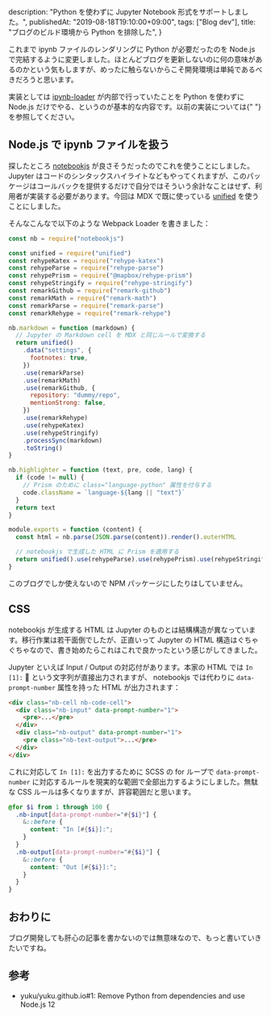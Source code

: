 
  description: "Python を使わずに Jupyter Notebook 形式をサポートしました。",
  publishedAt: "2019-08-18T19:10:00+09:00",
  tags: ["Blog dev"],
  title: "ブログのビルド環境から Python を排除した",
}

これまで ipynb ファイルのレンダリングに Python が必要だったのを Node.js で完結するように変更しました。ほとんどブログを更新しないのに何の意味があるのかという気もしますが、めったに触らないからこそ開発環境は単純であるべきだろうと思います。

<p>
  実装としては <a href="https://github.com/n6g7/ipynb-loader">ipynb-loader</a> が内部で行っていたことを Python
  を使わずに Node.js だけでやる、というのが基本的な内容です。以前の実装については{" "}
  <Link id="/blog/2019/01/hello-ipynb" /> を参照してください。
</p>

## Node.js で ipynb ファイルを扱う

探したところ [notebookjs](https://github.com/jsvine/notebookjs) が良さそうだったのでこれを使うことにしました。Jupyter はコードのシンタックスハイライトなどもやってくれますが、このパッケージはコールバックを提供するだけで自分ではそういう余計なことはせず、利用者が実装する必要があります。今回は MDX で既に使っている [unified](https://github.com/unifiedjs/unified) を使うことにしました。

そんなこんなで以下のような Webpack Loader を書きました：

```js
const nb = require("notebookjs")

const unified = require("unified")
const rehypeKatex = require("rehype-katex")
const rehypeParse = require("rehype-parse")
const rehypePrism = require("@mapbox/rehype-prism")
const rehypeStringify = require("rehype-stringify")
const remarkGithub = require("remark-github")
const remarkMath = require("remark-math")
const remarkParse = require("remark-parse")
const remarkRehype = require("remark-rehype")

nb.markdown = function (markdown) {
  // Jupyter の Markdown cell を MDX と同じルールで変換する
  return unified()
    .data("settings", {
      footnotes: true,
    })
    .use(remarkParse)
    .use(remarkMath)
    .use(remarkGithub, {
      repository: "dummy/repo",
      mentionStrong: false,
    })
    .use(remarkRehype)
    .use(rehypeKatex)
    .use(rehypeStringify)
    .processSync(markdown)
    .toString()
}

nb.highlighter = function (text, pre, code, lang) {
  if (code != null) {
    // Prism のために class="language-python" 属性を付与する
    code.className = `language-${lang || "text"}`
  }
  return text
}

module.exports = function (content) {
  const html = nb.parse(JSON.parse(content)).render().outerHTML

  // notebookjs で生成した HTML に Prism を適用する
  return unified().use(rehypeParse).use(rehypePrism).use(rehypeStringify).processSync(html).toString()
}
```

このブログでしか使えないので NPM パッケージにしたりはしていません。

## CSS

notebookjs が生成する HTML は Jupyter のものとは結構構造が異なっています。移行作業は若干面倒でしたが、正直いって Jupyter の HTML 構造はぐちゃぐちゃなので、書き始めたらこれはこれで良かったという感じがしてきました。

Jupyter といえば Input / Output の対応付があります。本家の HTML では `In [1]:`  という文字列が直接出力されますが、 notebookjs では代わりに `data-prompt-number` 属性を持った HTML が出力されます：

```html
<div class="nb-cell nb-code-cell">
  <div class="nb-input" data-prompt-number="1">
    <pre>...</pre>
  </div>
  <div class="nb-output" data-prompt-number="1">
    <pre class="nb-text-output">...</pre>
  </div>
</div>
```

これに対応して `In [1]:` を出力するために SCSS の for ループで `data-prompt-number` に対応するルールを現実的な範囲で全部出力するようにしました。無駄な CSS ルールは多くなりますが、許容範囲だと思います。

```scss
@for $i from 1 through 100 {
  .nb-input[data-prompt-number="#{$i}"] {
    &::before {
      content: "In [#{$i}]:";
    }
  }
  .nb-output[data-prompt-number="#{$i}"] {
    &::before {
      content: "Out [#{$i}]:";
    }
  }
}
```

## おわりに

ブログ開発しても肝心の記事を書かないのでは無意味なので、もっと書いていきたいですね。

## 参考

- yuku/yuku.github.io#1: Remove Python from dependencies and use Node.js 12

